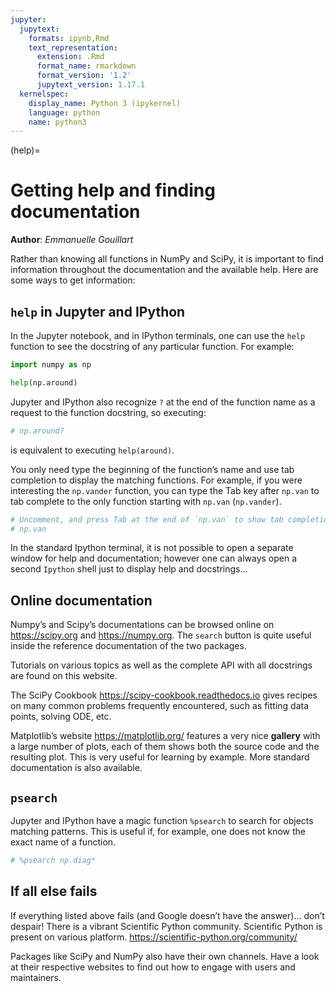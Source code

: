 ```yaml
---
jupyter:
  jupytext:
    formats: ipynb,Rmd
    text_representation:
      extension: .Rmd
      format_name: rmarkdown
      format_version: '1.2'
      jupytext_version: 1.17.1
  kernelspec:
    display_name: Python 3 (ipykernel)
    language: python
    name: python3
---
```


(help)=

# Getting help and finding documentation

**Author**: *Emmanuelle Gouillart*

Rather than knowing all functions in NumPy and SciPy, it is important to
find information throughout the documentation and the available help. Here are
some ways to get information:

## `help` in Jupyter and IPython

In the Jupyter notebook, and in IPython terminals, one can use the `help`
function to see the docstring of any particular function.  For example:

```python
import numpy as np

help(np.around)
```

Jupyter and IPython also recognize `?` at the end of the function name as a request to the function docstring, so executing:

```python
# np.around?
```

is equivalent to executing `help(around)`.

You only need type the beginning of the function's name and use tab completion
to display the matching functions.  For example, if you were interesting the `np.vander` function, you can type the Tab key after `np.van` to tab complete to the only function starting with `np.van` (`np.vander`).

```python
# Uncomment, and press Tab at the end of `np.van` to show tab completion.
# np.van
```

In the standard Ipython terminal, it is not possible to open a separate window
for help and documentation; however one can always open a second `Ipython`
shell just to display help and docstrings...

## Online documentation

Numpy's and Scipy's documentations can be browsed online on
<https://scipy.org> and <https://numpy.org>. The `search` button is quite
useful inside the reference documentation of the two packages.

Tutorials on various topics as well as the complete API with all docstrings are found on this website.

The SciPy Cookbook <https://scipy-cookbook.readthedocs.io> gives recipes on
many common problems frequently encountered, such as fitting data points,
solving ODE, etc.

Matplotlib's website <https://matplotlib.org/> features a very nice
**gallery** with a large number of plots, each of them shows both the source
code and the resulting plot. This is very useful for learning by example. More
standard documentation is also available.

## `psearch`

Jupyter and IPython have a magic function `%psearch` to search for objects
matching patterns. This is useful if, for example, one does not know the exact
name of a function.

```python
# %psearch np.diag*
```

## If all else fails

If everything listed above fails (and Google doesn't have the answer)... don't
despair! There is a vibrant Scientific Python community. Scientific Python is
present on various platform. <https://scientific-python.org/community/>

Packages like SciPy and NumPy also have their own channels. Have a look at
their respective websites to find out how to engage with users and
maintainers.